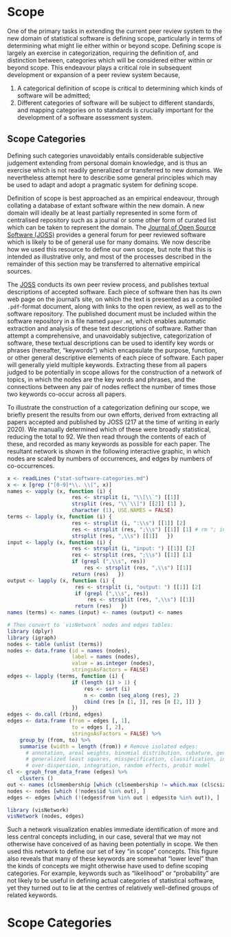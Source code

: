
# Scope {#scope}

One of the primary tasks in extending the current peer review system to the new
domain of statistical software is defining scope, particularly in terms of
determining what might lie either within or beyond scope. Defining scope is
largely an exercise in categorization, requiring the definition of, and
distinction between, categories which will be considered either within or
beyond scope. This endeavour plays a critical role in subsequent development or
expansion of a peer review system because,

1. A categorical definition of scope is critical to determining which kinds of
   software will be admitted;
2. Different categories of software will be subject to different standards, and
   mapping categories on to standards is crucially important for the
   development of a software assessment system.

## Scope Categories


Defining such categories unavoidably entails considerable subjective judgement
extending from personal domain knowledge, and is thus an exercise which is not
readily generalized or transferred to new domains. We nevertheless attempt here
to describe some general principles which may be used to adapt and adopt
a pragmatic system for defining scope.

Definition of scope is best approached as an empirical endeavour, through
collating a database of extant software within the new domain. A new domain
will ideally be at least partially represented in some form of centralised
repository such as a journal or some other form of curated list which can be
taken to represent the domain. The 
<a target="_blank" rel="noopener noreferrer" href="https://joss.theoj.org">
Journal of Open Source Software (JOSS)</a>
provides a general forum for peer reviewed
software which is likely to be of general use for many domains. We now describe
how we used this resource to define our own scope, but note that this is
intended as illustrative only, and most of the processes described in the
remainder of this section may be transferred to alternative empirical sources.

The
<a target="_blank" rel="noopener noreferrer" href="https://joss.theoj.org">
JOSS</a>
conducts its own peer review process, and
publishes textual descriptions of accepted software. Each piece of software
then has its own web page on the journal's site, on which the text is presented
as a compiled `.pdf`-format document, along with links to the open review, as
well as to the software repository. The published document must be included
within the software repository in a file named `paper.md`, which enables
automatic extraction and analysis of these text descriptions of software.
Rather than attempt a comprehensive, and unavoidably subjective, categorization
of software, these textual descriptions can be used to identify key words or
phrases (hereafter, "keywords") which encapsulate the purpose, function, or
other general descriptive elements of each piece of software. Each paper will
generally yield multiple keywords. Extracting these from all papers judged to
be potentially in scope allows for the construction of a network of topics, in
which the nodes are the key words and phrases, and the connections between any
pair of nodes reflect the number of times those two keywords co-occur across
all papers.

To illustrate the construction of a categorization defining our scope, we
briefly present the results from our own efforts, derived from extracting all
papers accepted and published by JOSS (217 at the time of writing in early
2020). We manually determined which of these were broadly statistical, reducing
the total to 92. We then read through the contents of each of these, and
recorded as many keywords as possible for each paper. The resultant network is
shown in the following interactive graphic, in which nodes are scaled by
numbers of occurrences, and edges by numbers of co-occurrences.


```r
x <- readLines ("stat-software-categories.md")
x <- x [grep ("[0-9]*\\. \\[", x)]
names <- vapply (x, function (i) {
                     res <- strsplit (i, "\\[\\`") [[1]]
                     strsplit (res, "\\`\\]") [[2]] [1] },
                     character (1), USE.NAMES = FALSE)
terms <- lapply (x, function (i) {
                     res <- strsplit (i, ":\\s") [[1]] [2]
                     res <- strsplit (res, ";\\s") [[1]] [1] # rm "; input"
                     strsplit (res, ",\\s") [[1]]   })
input <- lapply (x, function (i) {
                     res <- strsplit (i, "input: ") [[1]] [2]
                     res <- strsplit (res, ";\\s") [[1]] [1]
                     if (grepl (",\\s", res))
                         res <- strsplit (res, ",\\s") [[1]]
                     return (res)   })
output <- lapply (x, function (i) {
                      res <- strsplit (i, "output: ") [[1]] [2]
                      if (grepl (",\\s", res))
                          res <- strsplit (res, ",\\s") [[1]]
                      return (res)   })
names (terms) <- names (input) <- names (output) <- names

# Then convert to `visNetwork` nodes and edges tables:
library (dplyr)
library (igraph)
nodes <- table (unlist (terms))
nodes <- data.frame (id = names (nodes),
                     label = names (nodes),
                     value = as.integer (nodes),
                     stringsAsFactors = FALSE)
edges <- lapply (terms, function (i) {
                     if (length (i) > 1) {
                         res <- sort (i)
                         n <- combn (seq_along (res), 2)
                         cbind (res [n [1, ]], res [n [2, ]]) } 
                     })
edges <- do.call (rbind, edges)
edges <- data.frame (from = edges [, 1],
                     to = edges [, 2],
                     stringsAsFactors = FALSE) %>%
    group_by (from, to) %>%
    summarise (width = length (from)) # Remove isolated edges:
      # annotation, areal weights, binomial distribution, cubature, gene loci,
      # generalized least squares, misspecification, classification, interpolation,
      # over-dispersion, integration, random effects, probit model
cl <- graph_from_data_frame (edges) %>%
    clusters ()
out <- names (cl$membership [which (cl$membership != which.max (cl$csize))])
nodes <- nodes [which (!nodes$id %in% out), ]
edges <- edges [which (!(edges$from %in% out | edges$to %in% out)), ]

library (visNetwork)
visNetwork (nodes, edges)
```

Such a network visualization enables immediate identification of more and less
central concepts including, in our case, several that we may not otherwise have
conceived of as having been potentially in scope. We then used this network to
define our set of key "in scope" concepts. This figure also reveals that many
of these keywords are somewhat "lower level" than the kinds of concepts we
might otherwise have used to define scoping categories. For example, keywords
such as "likelihood" or "probability" are not likely to be useful in defining
actual categories of statistical software, yet they turned out to lie at the
centres of relatively well-defined groups of related keywords.



# Scope Categories {#scope-categories}



